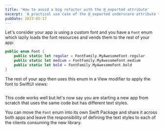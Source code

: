 ```yaml
---
title: 'How to avoid a big refactor with the @_exported attribute'
excerpt: 'A practical use case of the @_exported underscore attribute to avoid a big refactor.'
pubDate: 2023-05-17
---
```


Let's consider your app is using a custom font and you have a `Font` enum which lazily loads the font resources and vends them to the rest of your app:

```swift:Font.swift
public enum Font {
    public static let regular = FontFamily.MyAwesomeFont.regular
    public static let medium = FontFamily.MyAwesomeFont.medium
    public static let bold = FontFamily.MyAwesomeFont.bold
}
```

The rest of your app then uses this enum in a View modifier to apply the font to SwiftUI views:

```

```

This code works well but let's now say you are starting a new app from scratch that uses the same code but has different text styles.

You can move the `Font` enum into its own Swift Package and share it across both apps and leave the responsibility of defining the text styles to each of the clients consuming the new library.
